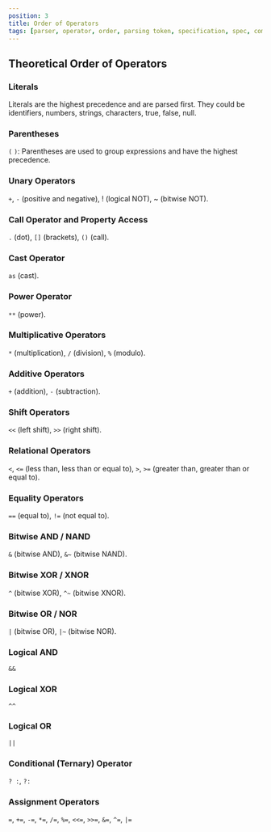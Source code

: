 ```yaml
---
position: 3
title: Order of Operators
tags: [parser, operator, order, parsing token, specification, spec, compiler]
---
```


## Theoretical Order of Operators

### Literals

Literals are the highest precedence and are parsed first. They could be identifiers, numbers, strings, characters, true, false, null.

### Parentheses

`(` `)`: Parentheses are used to group expressions and have the highest precedence.

### Unary Operators

`+`, `-` (positive and negative), ! (logical NOT), ~ (bitwise NOT).

### Call Operator and Property Access

`.` (dot), `[]` (brackets), `()` (call).

### Cast Operator

`as` (cast).

### Power Operator

`**` (power).

### Multiplicative Operators

`*` (multiplication), `/` (division), `%` (modulo).

### Additive Operators

`+` (addition), `-` (subtraction).

### Shift Operators

`<<` (left shift), `>>` (right shift).

### Relational Operators

`<`, `<=` (less than, less than or equal to), `>`, `>=` (greater than, greater than or equal to).

### Equality Operators

`==` (equal to), `!=` (not equal to).

### Bitwise AND / NAND

`&` (bitwise AND), `&~` (bitwise NAND).

### Bitwise XOR / XNOR

`^` (bitwise XOR), `^~` (bitwise XNOR).

### Bitwise OR / NOR

`|` (bitwise OR), `|~` (bitwise NOR).

### Logical AND

`&&`

### Logical XOR

`^^`

### Logical OR

`||`

### Conditional (Ternary) Operator

`? :`, `?:`

### Assignment Operators

`=`, `+=`, `-=`, `*=`, `/=`, `%=`, `<<=`, `>>=`, `&=`, `^=`, `|=`
